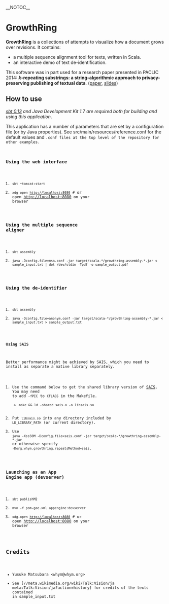 __NOTOC__
= GrowthRing =

'''GrowthRing''' is a collections of attempts to visualize how a
document grows over revisions. It contains:
* a multiple sequence alignment tool for texts, written in Scala.
* an interactive demo of text de-identification.

This software was in part used for a research paper presented in PACLIC 2014: '''''k''-repeating substrings: a string-algorithmic approach to privacy-preserving publishing of textual data'''. ([http://www.yusuke.matsubara.name/home/kanon_paclic2014_matsubara.pdf paper], [http://www.yusuke.matsubara.name/home/kanon_paclic2014_matsubara_20141214.pdf slides])

== How to use ==

''[http://www.scala-sbt.org/ sbt 0.13] and Java Development Kit 1.7 are required both for building and using this application''.

This application has a number of parameters that are set by a configuration file (or by Java properties). See <conf>src/main/resources/reference.conf</code> for the default values and <code>.conf</conf> files at the top level of the repository for other examples.

=== Using the web interface ===

# <code>sbt ~tomcat:start</code>
# <code>xdg-open http://localhost:8080</code> # or open http://localhost:8080 on your browser

=== Using the multiple sequence aligner ===

# <code>sbt assembly</code>
# <code>java -Dconfig.file=msa.conf -jar target/scala-*/growthring-assembly-*.jar < sample_input.txt | dot /dev/stdin -Tpdf -o sample_output.pdf</code>

=== Using the de-identifier ===

# <code>sbt assembly</code>
# <code>java -Dconfig.file=anonym.conf -jar target/scala-*/growthring-assembly-*.jar < sample_input.txt > sample_output.txt</code>

==== Using SAIS ====

Better performance might be achieved by SAIS, which you need to install as separate a native library separately.

# Use the command below to get the shared library version of [https://sites.google.com/site/yuta256/sais SAIS].  You may need to add <code>-fPIC</code> to <code>CFLAGS</code> in the Makefile.
#* <code>make && ld -shared sais.o -o libsais.so</code>
# Put <code>libsais.so</code> into any directory included by <code>LD_LIBRARY_PATH</code> (or current directory).
# Use <code>java -Xss50M -Dconfig.file=sais.conf -jar target/scala-*/growthring-assembly-*.jar</code> or otherwise specify <code>-Dorg.whym.growthring.repeatsMethod=sais</code>.

=== Launching as an App Engine app (devserver) ===

# <code>sbt publishM2</code>
# <code>mvn -f pom-gae.xml appengine:devserver</code>
# <code>xdg-open http://localhost:8080</code> # or open http://localhost:8080 on your browser

== Credits ==

* Yusuke Matsubara <nowiki><whym@whym.org></nowiki>
* See [//meta.wikimedia.org/wiki/Talk:Vision/ja meta:Talk:Vision/ja?action=history] for credits of the texts contained in sample_input.txt
